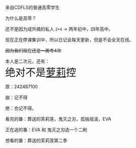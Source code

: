 
<BaseLayout title="About">
  <BaseCard title="About">

  来自CDFLS的普通高零学生

  为什么是高零？

  还不是因为成外搞的私人 ```2+4``` $\rightarrow$ 两年初中，四年高中。

  现在正在停课集训中，所以日记会每天更新，但是不会全天在线。

  ~~因为我们现在还是一周考4次~~

  本人是二次元，还有：  
  <font size = "6px">绝对不是<a href = "https://ybz2010.lanzoul.com/iCblk2e0wu4d" target = "_blank">萝莉</a>控</font>

  原：242487100

  崩：记不得

  绝：也记不得。

  看完的番：葬送的芙莉莲，鬼灭之刃，孤独摇滚，EVA

  正在追的番：EVA 和 鬼灭之刃选一个二刷

  想看的番：葬送的芙莉莲第二季

  </BaseCard>
</BaseLayout>
